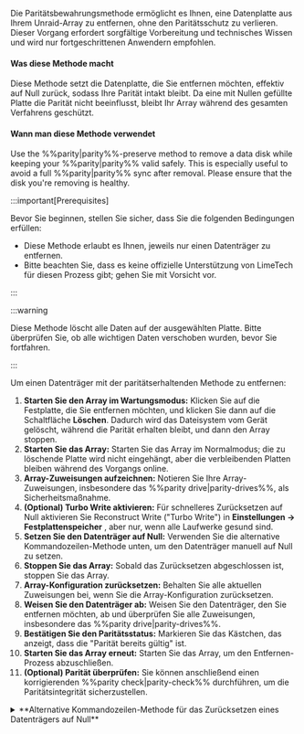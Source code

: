 Die Paritätsbewahrungsmethode ermöglicht es Ihnen, eine Datenplatte aus Ihrem Unraid-Array zu entfernen, ohne den Paritätsschutz zu verlieren. Dieser Vorgang erfordert sorgfältige Vorbereitung und technisches Wissen und wird nur fortgeschrittenen Anwendern empfohlen.

<h4>Was diese Methode macht</h4>

Diese Methode setzt die Datenplatte, die Sie entfernen möchten, effektiv auf Null zurück, sodass Ihre Parität intakt bleibt. Da eine mit Nullen gefüllte Platte die Parität nicht beeinflusst, bleibt Ihr Array während des gesamten Verfahrens geschützt.

<h4>Wann man diese Methode verwendet</h4>

Use the %%parity|parity%%-preserve method to remove a data disk while keeping your %%parity|parity%% valid safely. This is especially useful to avoid a full %%parity|parity%% sync after removal. Please ensure that the disk you're removing is healthy.

:::important\[Prerequisites]

Bevor Sie beginnen, stellen Sie sicher, dass Sie die folgenden Bedingungen erfüllen:

- Diese Methode erlaubt es Ihnen, jeweils nur einen Datenträger zu entfernen.
- Bitte beachten Sie, dass es keine offizielle Unterstützung von LimeTech für diesen Prozess gibt; gehen Sie mit Vorsicht vor.

:::

:::warning

Diese Methode löscht alle Daten auf der ausgewählten Platte. Bitte überprüfen Sie, ob alle wichtigen Daten verschoben wurden, bevor Sie fortfahren.

:::

Um einen Datenträger mit der paritätserhaltenden Methode zu entfernen:

1. **Starten Sie den Array im Wartungsmodus:** Klicken Sie auf die Festplatte, die Sie entfernen möchten, und klicken Sie dann auf die Schaltfläche **Löschen**. Dadurch wird das Dateisystem vom Gerät gelöscht, während die Parität erhalten bleibt, und dann den Array stoppen.
2. **Starten Sie das Array:** Starten Sie das Array im Normalmodus; die zu löschende Platte wird nicht eingehängt, aber die verbleibenden Platten bleiben während des Vorgangs online.
3. **Array-Zuweisungen aufzeichnen:** Notieren Sie Ihre Array-Zuweisungen, insbesondere das %%parity drive|parity-drives%%, als Sicherheitsmaßnahme.
4. **(Optional) Turbo Write aktivieren:** Für schnelleres Zurücksetzen auf Null aktivieren Sie Reconstruct Write ("Turbo Write") in **Einstellungen → Festplattenspeicher** , aber nur, wenn alle Laufwerke gesund sind.
5. **Setzen Sie den Datenträger auf Null:** Verwenden Sie die alternative Kommandozeilen-Methode unten, um den Datenträger manuell auf Null zu setzen.
6. **Stoppen Sie das Array:** Sobald das Zurücksetzen abgeschlossen ist, stoppen Sie das Array.
7. **Array-Konfiguration zurücksetzen:** Behalten Sie alle aktuellen Zuweisungen bei, wenn Sie die Array-Konfiguration zurücksetzen.
8. **Weisen Sie den Datenträger ab:** Weisen Sie den Datenträger, den Sie entfernen möchten, ab und überprüfen Sie alle Zuweisungen, insbesondere das %%parity drive|parity-drives%%.
9. **Bestätigen Sie den Paritätsstatus:** Markieren Sie das Kästchen, das anzeigt, dass die "Parität bereits gültig" ist.
10. **Starten Sie das Array erneut:** Starten Sie das Array, um den Entfernen-Prozess abzuschließen.
11. **(Optional) Parität überprüfen:** Sie können anschließend einen korrigierenden %%parity check|parity-check%% durchführen, um die Paritätsintegrität sicherzustellen.

<details>
  <summary>**Alternative Kommandozeilen-Methode für das Zurücksetzen eines Datenträgers auf Null**</summary>

  Wenn Sie sich mit der Linux-Kommandozeile wohlfühlen, können Sie Ihren Datenträger mit den folgenden Anweisungen manuell auf Null setzen. Achten Sie darauf, den Befehl zu wählen, der Ihrer Version von Unraid entspricht.

  Da das Zurücksetzen eines Datenträgers auf Null mehrere Stunden dauern kann, wird empfohlen, etwas wie das [Tmux Terminal Manager TTM Plugin](https://forums.unraid.net/topic/183427/plugin-tmux-terminal-manager-ttm/) zu verwenden, um die Befehle einzugeben und sicherzustellen, dass die Sitzung fortgesetzt wird.

  **Für Unraid 6.12 oder später:**

  1. Trennen Sie zunächst den Datenträger:
     ```bash
     umount /mnt/diskX
     ```
  2. Setzen Sie den Datenträger mit dem folgenden Befehl auf Null zurück:
     ```bash
     dd bs=1M if=/dev/zero of=/dev/mdXp1 status=progress
     ```

  **Für Unraid 6.11 und früher:**

  1. Beginnen Sie, indem Sie den Datenträger ausbinden:
     ```bash
     umount /mnt/diskX
     ```
  2. Verwenden Sie anschließend diesen Befehl, um den Datenträger auf Null zu setzen:
     ```bash
     dd bs=1M if=/dev/zero of=/dev/mdX status=progress
     ```

  :::note
  Denken Sie daran, `X` durch die spezifische Nummer der Datenfestplatte zu ersetzen, die Sie entfernen möchten.
  :::

  :::caution
  Überprüfen Sie vor der Ausführung dieser Befehle die Laufwerksnummer, um zu vermeiden, versehentlich Daten auf der falschen Festplatte zu löschen.
  :::

  Zögern Sie nicht, sich an die [Unraid-Foren](https://forums.unraid.net/) zu wenden. Dort können Sie hilfreiche Ressourcen und Unterstützung aus der Community finden.
</details>
